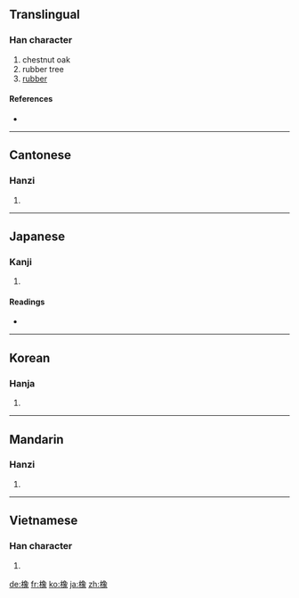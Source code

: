==Translingual==

===Han character===
{{Han char|rn=75|rad=木|as=12|sn=16|four=4793<sub>2</sub>|canj=木弓日人 (DNAO)}}

# chestnut oak
# rubber tree
# [[rubber]]

====References====
* {{Han ref|kx=0554.110|dkj=15564|dj=0943.020|hdz=21282.070|uh=6A61|ud=27233|bh=BEF3|bd=48883}}

----

==Cantonese==

===Hanzi===
{{yue-hanzi|jyut=|y=jeung6}}

# {{defn|Cantonese|sort=木12}}

----

==Japanese==

===Kanji===
{{ja-kanji|grade=|rs=木12}}

# {{defn|Japanese|sort=木12}}

====Readings====
* {{ja-readings|on=[[しょう]] (shō), [[ぞう]] (zō)|kun=[[とち]] (tochi), [[くぬぎ]] (kunugi)}}

----

==Korean==

===Hanja===
{{ko-hanja|hangeul=상|eumhun=|rv=sang|mr=sang|y=sang}}

# {{defn|Korean|sort=木12}}

----

==Mandarin==

===Hanzi===
{{cmn-hanzi|pin=[[xiàng]] ([[xiang4]])|wg=hsiang<sup>4</sup>}}

# {{defn|Mandarin|sort=木12}}

----

==Vietnamese==

===Han character===
{{vi-hantu|[[tượng]]|rs=木12}}

# {{defn|Vietnamese|sort=木12}}

[[de:橡]]
[[fr:橡]]
[[ko:橡]]
[[ja:橡]]
[[zh:橡]]